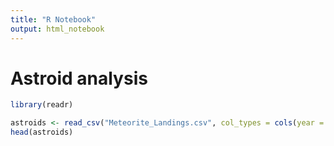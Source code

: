 ```yaml
---
title: "R Notebook"
output: html_notebook
---
```



# Astroid analysis

```r
library(readr)
```


```r
astroids <- read_csv("Meteorite_Landings.csv", col_types = cols(year = col_character()))
head(astroids)
```

